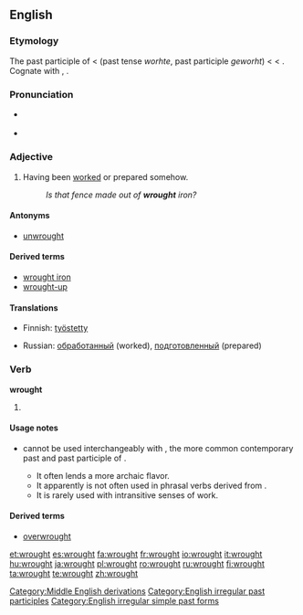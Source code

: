 ==English==

===Etymology===
The past participle of {{etyl|enm}} {{term|werken|lang=enm||to work}} < {{etyl|ang}} {{term|wyrcan|lang=ang}} (past tense ''worhte'', past participle ''geworht'') < {{proto|Germanic|wurkijanan}} < {{proto|Indo-European|werg-|to work}}. Cognate with {{term|wright}}, {{term|wheelwright}}.

===Pronunciation===
* {{IPA|/ˈrɔːt/}} {{SAMPA|/'rO:t/}}
* {{audio|en-us-wrought.ogg|Audio (US)}}
*: {{rhymes|ɔːt}}

===Adjective===
{{en-adj}}

# Having been [[worked]] or prepared somehow.
#: ''Is that fence made out of '''wrought''' iron?''

====Antonyms====
* [[unwrought]]

====Derived terms====
* [[wrought iron]]
* [[wrought-up]]

====Translations====
{{trans-top|Having been worked or prepared somehow}}
* Finnish: [[työstetty]]
{{trans-mid}}
* Russian: [[обработанный]] (worked), [[подготовленный]] (prepared)
{{trans-bottom}}

===Verb===
'''wrought'''

# {{past of|[[work#Verb|work]]}}
{{rft}}
====Usage notes====
*{{term|wrought|Wrought|lang=en}} cannot be used interchangeably with {{term|worked|lang=en}}, the more common contemporary past and past participle of {{term|work|lang=en}}. 
**It often lends a more archaic flavor.
**It apparently is not often used in phrasal verbs derived from {{term|work#Derived terms|work}}.<!--Hypothesis; needs testing/evidence-->
**It is rarely used with intransitive senses of work.<!--Hypothesis; needs testing/evidence-->

====Derived terms====
* [[overwrought]]

[[Category:Middle English derivations]]
[[Category:English irregular past participles]]
[[Category:English irregular simple past forms]]

[[et:wrought]]
[[es:wrought]]
[[fa:wrought]]
[[fr:wrought]]
[[io:wrought]]
[[it:wrought]]
[[hu:wrought]]
[[ja:wrought]]
[[pl:wrought]]
[[ro:wrought]]
[[ru:wrought]]
[[fi:wrought]]
[[ta:wrought]]
[[te:wrought]]
[[zh:wrought]]